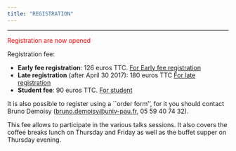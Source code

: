 ```yaml
---
title: "REGISTRATION"
---
```


***

<font color="red"> Registration are now opened  </font>

Registration fee:

- **Early fee registration**: 126 euros TTC. [For Early fee registration](https://paiement-colloques.univ-pau.fr/cgi-bin/pbox.py?seminar=ANGLETR2017&total=126)
- **Late registration** (after April 30 2017): 180 euros TTC [For late registration](https://paiement-colloques.univ-pau.fr/cgi-bin/pbox.py?seminar=ANGLETR2017&total=180)
- **Student fee**: 90 euros TTC. [For student](https://paiement-colloques.univ-pau.fr/cgi-bin/pbox.py?seminar=ANGLETR2017&total=90)

It is also possible to register using a ``order form'', for it you should contact Bruno Demoisy (<bruno.demoisy@univ-pau.fr>, 05 59 40 74 32).


This fee allows to participate in the various talks sessions. It also covers the coffee breaks  lunch on Thursday and Friday as well as the buffet supper on Thursday evening.



